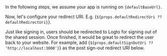 


<ExperienceOverview />

<InlineNotification>
  In the following steps, we assume your app is running on <code>{defaultBaseUrl}</code>.
</InlineNotification>

Now, let's configure your redirect URI. E.g. {`${props.defaultRedirectUri ?? defaultRedirectUri}`}.

<UriInputField name="redirectUris" />

Just like signing in, users should be redirected to Logto for signing out of the shared session. Once finished, it would be great to redirect the user back to your website. For example, add {`${props.defaultSignOutUri ?? 'http://localhost:3000'}`} as the post sign-out redirect URI below.

<UriInputField name="postLogoutRedirectUris" />
